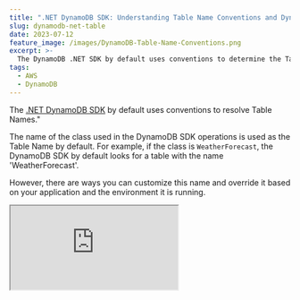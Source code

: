 ```yaml
---
title: ".NET DynamoDB SDK: Understanding Table Name Conventions and DynamoDBTable Attribute"
slug: dynamodb-net-table
date: 2023-07-12
feature_image: /images/DynamoDB-Table-Name-Conventions.png
excerpt: >-
  The DynamoDB .NET SDK by default uses conventions to determine the Table name. However, it supports different options to configure and customize the name. Learn how to achieve this in this post.
tags:
  - AWS
  - DynamoDB
---
```

The [.NET DynamoDB SDK](https://www.nuget.org/packages/AWSSDK.DynamoDBv2) by default uses conventions to resolve Table Names."

The name of the class used in the DynamoDB SDK operations is used as the Table Name by default. For example, if the class is `WeatherForecast`, the DynamoDB SDK by default looks for a table with the name 'WeatherForecast'.

However, there are ways you can customize this name and override it based on your application and the environment it is running.

<iframe src="https://www.youtube.com/embed/Ib0rzQHV7hE?feature=oembed" />

_This article is sponsored by AWS and is part of my [AWS Series](/tag/aws/)._

In this blog post, let's explore

-   Default Table Name Convention Used By DynamoDB .NET
-   Configuring DynamoDB Table Name Conventions with .NET
-   DynamoDBTableAttribute

If you are new to DynamoDB, I highly recommend checking out my Getting Started with AWS DynamoDB For the .NET Developer blog post below, where I also show you how to set up the table used in this blog post.

<BlogLink
  href="/blog/aws-dynamodb-net-core/"
  title="AWS DynamoDB For The .NET Developer: How To Easily Get Started"
  description="Learn how to get started with AWS DynamoDB with .NET Core by updating the default ASP NET Web API template to use DynamoDB as it’s data store. We will learn to do basic Creat, Read, Update and Delete operations from the API."
  authorImage="/images/logo-512x512.png"
  authorName="Rahul Nath"
  authorTitle="Rahul Pulikkot Nath"
  featureImage="/images/aws_dynamodb.jpg"
/>

## Default Table Name Convention Used By DynamoDB .NET

When using any of the methods on the `DynamoDBContext` object on the .NET DynamoDB SDK, you need to pass in a .NET type, as shown below.

```csharp
return await _dynamoDbContext.LoadAsync<WeatherForecast>(cityName, date);

await _dynamoDbContext
     .QueryAsync<WeatherForecast>(cityName).GetRemainingAsync();
     
 await _dynamoDbContext
     .QueryAsync<WeatherForecast>(
     	cityName,
     	QueryOperator.GreaterThan, new object[] { startDate })
     .GetRemainingAsync();
     
await _dynamoDbContext.SaveAsync<WeatherForecast>(data);
               

```

By default, the SDK uses the `nameof(WeatherForecast)` to automatically determine the DynamoDB Table Name.

## Configuring DynamoDB Table Name Conventions with .NET

Based on your team, application, and AWS account setup you might at times need to override the table names.

One common reason I have come across is when you have multiple application environments (dev, test), etc deployed to the same AWS account. You cannot have multiple tables with the same name in the same AWS account.

In these scenarios, it's great to be able to override/customize the DynamoDB table names based on the application environment/configuration.

For e.g, We can customize our Table names with the environment name they are running on ('_dev\_WeatherForecast_', '_test\_WeatherForecast_').

You can configure this at the application/global level and also at the individual operation level of the `DynamoDBContext` instance.

### Application/Global Level

To configure across all the operations on the `DynamoDBContext` for an application, you can specify a `DynamoDBContextConfig` when creating the `DynamoDBContext`.

You can configure this when setting up the `DynamoDBContext` in the application DI container.

We can use the `TableNamePrefix` property on the configuration, to append the configured text to all the table names.  

The below code configures it to '_test\__' when the application is running in the test environment.

```csharp
var dynamoDbClient = new AmazonDynamoDBClient(
	FallbackCredentialsFactory.GetCredentials(), RegionEndpoint.APSoutheast2);

var dynamoDBContext = new DynamoDBContext(
    dynamoDbClient, new DynamoDBContextConfig() {TableNamePrefix = "test_"});

builder.Services.AddSingleton<IAmazonDynamoDB>(dynamoDbClient);
builder.Services.AddSingleton<IDynamoDBContext>(dynamoDBContext);

```

The prefix value by itself can come from the [application configuration file](https://youtu.be/5GlgHV_12-k).

### Individual Operation Level

The Table Name conventions can be overridden at individual operation levels as well when using the DynamoDBContext.

The below code specifies the `TableNamePrefix` and also the `OverrideTableName` properties on the `DynamoDBOperationConfig` object.

```csharp
return await _dynamoDbContext
    .QueryAsync<WeatherForecastTable>(
        cityName,
        new DynamoDBOperationConfig()
        {
            TableNamePrefix = "test_", 
            OverrideTableName = "WeatherForecastTable"
        })
    .GetRemainingAsync();

```

This overrides the convention-based table name from the type and uses the value specified in the `OverrideTableName` property and also prefixes it with the value in the `TableNamePrefix`.

If there is a prefix specified at the global level it gets overridden in this case by the one at the operation level. However, you cannot override it to be null or empty at the operation level, if you already specified one at the global level.

## DynamoDBTableAttribute

In cases where you want to use a different name for the table outside of the default convention (based on the type name), across all operations on that type, you can use the `DynamoDBTableAttribute`.

The [DynamoDBTable attribute](https://docs.aws.amazon.com/amazondynamodb/latest/developerguide/DeclarativeTagsList.html#w126aac18c11c23c33c23) marks a class and specifies the name to be used by default instead of the one via default convention.

```csharp
[DynamoDBTable("WeatherForecastTable")]
public class WeatherForecastTable
{
   public string CityName { get; set; }
   public DateTime Date { get; set; }
   ...
}

```

Any time you use this type with the `DynamoDBContext`, it uses the name from the `DynamoDBTable` attribute if specified on the type.

However, note that any operation level overrides will still take precedence if there is one specified.